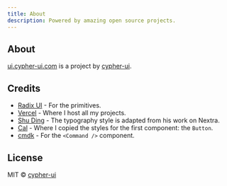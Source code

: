 ```yaml
---
title: About
description: Powered by amazing open source projects.
---
```


## About

[ui.cypher-ui.com](https://ui.cypher-ui.com) is a project by [cypher-ui](https://cypher-ui.com).

## Credits

- [Radix UI](https://radix-ui.com) - For the primitives.
- [Vercel](https://vercel.com) - Where I host all my projects.
- [Shu Ding](https://shud.in) - The typography style is adapted from his work on Nextra.
- [Cal](https://cal.com) - Where I copied the styles for the first component: the `Button`.
- [cmdk](https://cmdk.paco.me) - For the `<Command />` component.

## License

MIT © [cypher-ui](https://cypher-ui.com)
